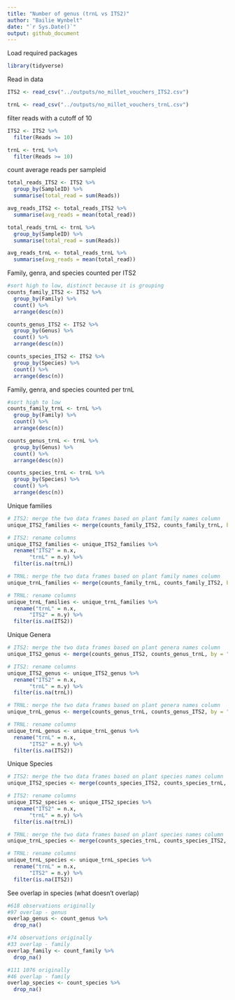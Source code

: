 ```yaml
---
title: "Number of genus (trnL vs ITS2)"
author: "Bailie Wynbelt"
date: "`r Sys.Date()`"
output: github_document
---
```

Load required packages
```r
library(tidyverse)
```

Read in data
```r
ITS2 <- read_csv("../outputs/no_millet_vouchers_ITS2.csv")

trnL <- read_csv("../outputs/no_millet_vouchers_trnL.csv")
```

filter reads with a cutoff of 10
```r
ITS2 <- ITS2 %>% 
  filter(Reads >= 10)

trnL <- trnL %>% 
  filter(Reads >= 10)

```

count average reads per sampleid
```r
total_reads_ITS2 <- ITS2 %>% 
  group_by(SampleID) %>% 
  summarise(total_read = sum(Reads))

avg_reads_ITS2 <- total_reads_ITS2 %>% 
  summarise(avg_reads = mean(total_read))

total_reads_trnL <- trnL %>% 
  group_by(SampleID) %>% 
  summarise(total_read = sum(Reads))

avg_reads_trnL <- total_reads_trnL %>% 
  summarise(avg_reads = mean(total_read))


```

Family, genra, and species counted per ITS2
```r
#sort high to low, distinct because it is grouping
counts_family_ITS2 <- ITS2 %>% 
  group_by(Family) %>% 
  count() %>% 
  arrange(desc(n))

counts_genus_ITS2 <- ITS2 %>% 
  group_by(Genus) %>% 
  count() %>% 
  arrange(desc(n))

counts_species_ITS2 <- ITS2 %>% 
  group_by(Species) %>% 
  count() %>% 
  arrange(desc(n))
```

Family, genra, and species counted per trnL
```r
#sort high to low
counts_family_trnL <- trnL %>% 
  group_by(Family) %>% 
  count() %>% 
  arrange(desc(n))

counts_genus_trnL <- trnL %>% 
  group_by(Genus) %>% 
  count() %>% 
  arrange(desc(n))

counts_species_trnL <- trnL %>% 
  group_by(Species) %>% 
  count() %>% 
  arrange(desc(n))

```

Unique families 
```r
# ITS2: merge the two data frames based on plant family names column
unique_ITS2_families <- merge(counts_family_ITS2, counts_family_trnL, by = "Family", all.x = TRUE)

# ITS2: rename columns
unique_ITS2_families <- unique_ITS2_families %>% 
  rename("ITS2" = n.x,
       "trnL" = n.y) %>% 
  filter(is.na(trnL))

# TRNL: merge the two data frames based on plant family names column
unique_trnL_families <- merge(counts_family_trnL, counts_family_ITS2, by = "Family", all.x = TRUE)

# TRNL: rename columns
unique_trnL_families <- unique_trnL_families %>% 
  rename("trnL" = n.x,
       "ITS2" = n.y) %>% 
  filter(is.na(ITS2))

```

Unique Genera 
```r
# ITS2: merge the two data frames based on plant genera names column
unique_ITS2_genus <- merge(counts_genus_ITS2, counts_genus_trnL, by = "Genus", all.x = TRUE)

# ITS2: rename columns
unique_ITS2_genus <- unique_ITS2_genus %>% 
  rename("ITS2" = n.x,
       "trnL" = n.y) %>% 
  filter(is.na(trnL))

# TRNL: merge the two data frames based on plant genera names column
unique_trnL_genus <- merge(counts_genus_trnL, counts_genus_ITS2, by = "Genus", all.x = TRUE)

# TRNL: rename columns
unique_trnL_genus <- unique_trnL_genus %>% 
  rename("trnL" = n.x,
       "ITS2" = n.y) %>% 
  filter(is.na(ITS2))

```

Unique Species
```r
# ITS2: merge the two data frames based on plant species names column
unique_ITS2_species <- merge(counts_species_ITS2, counts_species_trnL, by = "Species", all.x = TRUE)

# ITS2: rename columns
unique_ITS2_species <- unique_ITS2_species %>% 
  rename("ITS2" = n.x,
       "trnL" = n.y) %>% 
  filter(is.na(trnL))

# TRNL: merge the two data frames based on plant species names column
unique_trnL_species <- merge(counts_species_trnL, counts_species_ITS2, by = "Species", all.x = TRUE)

# TRNL: rename columns
unique_trnL_species <- unique_trnL_species %>% 
  rename("trnL" = n.x,
       "ITS2" = n.y) %>% 
  filter(is.na(ITS2))

```

See overlap in species (what doesn't overlap)
```r
#618 observations originally
#97 overlap - genus
overlap_genus <- count_genus %>% 
  drop_na()

#74 observations originally
#33 overlap - family
overlap_family <- count_family %>% 
  drop_na()

#111 1076 originally
#46 overlap - family
overlap_species <- count_species %>% 
  drop_na()
  
```

